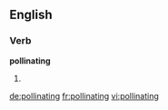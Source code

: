 ==English==

===Verb===
'''pollinating'''

# {{present participle of|pollinate}}

[[de:pollinating]]
[[fr:pollinating]]
[[vi:pollinating]]
